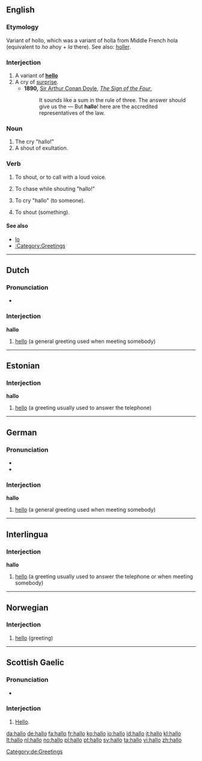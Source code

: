 {{also|halló}}

==English==

===Etymology===
Variant of hollo, which was a variant of holla from Middle French hola (equivalent to ''ho'' ahoy + ''la'' there).
See also: [[holler]].

===Interjection===
{{en-intj}}

# A variant of '''[[hello]]'''
# A cry of [[surprise]].
#* '''1890,''' [[w:Sir Arthur Conan Doyle|Sir Arthur Conan Doyle]], ''[[s:The Sign of the Four|The Sign of the Four]]'',
#*: It sounds like a sum in the rule of three. The answer should give us the — But '''hallo'''! here are the accredited representatives of the law.

===Noun===
{{en-noun}}

# The cry "hallo!"
# A shout of exultation.

===Verb===
{{en-verb}}

# {{intransitive}} To shout, or to call with a loud voice.
# {{transitive}} To chase while shouting "hallo!"
# {{transitive}} To cry "hallo" (to someone).
# {{transitive}} To shout (something).

====See also====
* [[lo]]
* [[:Category:Greetings]]

----

==Dutch==

===Pronunciation===
* {{audio|Nl-hallo.ogg|audio}}

===Interjection===
'''hallo'''

# [[hello]] (a general greeting used when meeting somebody)

----

==Estonian==

===Interjection===
'''hallo'''

# [[hello]] (a greeting usually used to answer the telephone)

----

==German==

===Pronunciation===
* {{IPA|/ˈhaloː/|/haˈloː/|lang=de}}
* {{audio|CPIDL German - Hallo.ogg|Audio}}

===Interjection===
'''hallo'''

# [[hello]] (a general greeting used when meeting somebody)

[[Category:de:Greetings]]

----

==Interlingua==

===Interjection===
'''hallo'''

# [[hello]] (a greeting usually used to answer the telephone or when meeting somebody)

----

==Norwegian==

===Interjection===
{{infl|no|interjection}}

# [[hello]] (greeting)

{{tbot entry|Norwegian|hello|2008|April|no}}

----

==Scottish Gaelic==

===Pronunciation===
* {{IPA|/ha'ɫo:/|lang=gd}}

===Interjection===
{{infl|gd|interjection}}

# [[hello|Hello]].

[[da:hallo]]
[[de:hallo]]
[[fa:hallo]]
[[fr:hallo]]
[[ko:hallo]]
[[io:hallo]]
[[id:hallo]]
[[it:hallo]]
[[kl:hallo]]
[[lt:hallo]]
[[nl:hallo]]
[[no:hallo]]
[[pl:hallo]]
[[pt:hallo]]
[[sv:hallo]]
[[ta:hallo]]
[[vi:hallo]]
[[zh:hallo]]